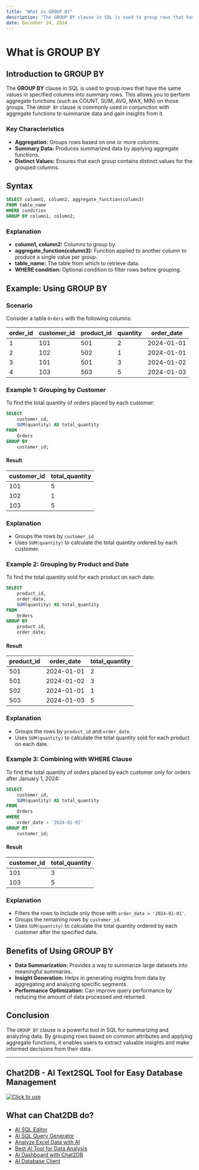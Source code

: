 ```yaml
---
title: "What is GROUP BY"
description: "The GROUP BY clause in SQL is used to group rows that have the same values in specified columns into summary rows."
date: December 24, 2024
---
```


# What is GROUP BY

## Introduction to GROUP BY

The **GROUP BY** clause in SQL is used to group rows that have the same values in specified columns into summary rows. This allows you to perform aggregate functions (such as COUNT, SUM, AVG, MAX, MIN) on those groups. The `GROUP BY` clause is commonly used in conjunction with aggregate functions to summarize data and gain insights from it.

### Key Characteristics

- **Aggregation:** Groups rows based on one or more columns.
- **Summary Data:** Produces summarized data by applying aggregate functions.
- **Distinct Values:** Ensures that each group contains distinct values for the grouped columns.

## Syntax

```sql
SELECT column1, column2, aggregate_function(column3)
FROM table_name
WHERE condition
GROUP BY column1, column2;
```

### Explanation

- **column1, column2:** Columns to group by.
- **aggregate_function(column3):** Function applied to another column to produce a single value per group.
- **table_name:** The table from which to retrieve data.
- **WHERE condition:** Optional condition to filter rows before grouping.

## Example: Using GROUP BY

### Scenario

Consider a table `Orders` with the following columns:

| order_id | customer_id | product_id | quantity | order_date |
|----------|-------------|------------|----------|------------|
| 1        | 101         | 501        | 2        | 2024-01-01 |
| 2        | 102         | 502        | 1        | 2024-01-01 |
| 3        | 101         | 501        | 3        | 2024-01-02 |
| 4        | 103         | 503        | 5        | 2024-01-03 |

### Example 1: Grouping by Customer

To find the total quantity of orders placed by each customer:

```sql
SELECT 
    customer_id, 
    SUM(quantity) AS total_quantity
FROM 
    Orders
GROUP BY 
    customer_id;
```

#### Result

| customer_id | total_quantity |
|-------------|----------------|
| 101         | 5              |
| 102         | 1              |
| 103         | 5              |

### Explanation

- Groups the rows by `customer_id`.
- Uses `SUM(quantity)` to calculate the total quantity ordered by each customer.

### Example 2: Grouping by Product and Date

To find the total quantity sold for each product on each date:

```sql
SELECT 
    product_id, 
    order_date, 
    SUM(quantity) AS total_quantity
FROM 
    Orders
GROUP BY 
    product_id, 
    order_date;
```

#### Result

| product_id | order_date | total_quantity |
|------------|------------|----------------|
| 501        | 2024-01-01 | 2              |
| 501        | 2024-01-02 | 3              |
| 502        | 2024-01-01 | 1              |
| 503        | 2024-01-03 | 5              |

### Explanation

- Groups the rows by `product_id` and `order_date`.
- Uses `SUM(quantity)` to calculate the total quantity sold for each product on each date.

### Example 3: Combining with WHERE Clause

To find the total quantity of orders placed by each customer only for orders after January 1, 2024:

```sql
SELECT 
    customer_id, 
    SUM(quantity) AS total_quantity
FROM 
    Orders
WHERE 
    order_date > '2024-01-01'
GROUP BY 
    customer_id;
```

#### Result

| customer_id | total_quantity |
|-------------|----------------|
| 101         | 3              |
| 103         | 5              |

### Explanation

- Filters the rows to include only those with `order_date > '2024-01-01'`.
- Groups the remaining rows by `customer_id`.
- Uses `SUM(quantity)` to calculate the total quantity ordered by each customer after the specified date.

## Benefits of Using GROUP BY

- **Data Summarization:** Provides a way to summarize large datasets into meaningful summaries.
- **Insight Generation:** Helps in generating insights from data by aggregating and analyzing specific segments.
- **Performance Optimization:** Can improve query performance by reducing the amount of data processed and returned.

## Conclusion

The `GROUP BY` clause is a powerful tool in SQL for summarizing and analyzing data. By grouping rows based on common attributes and applying aggregate functions, it enables users to extract valuable insights and make informed decisions from their data.

---

## Chat2DB - AI Text2SQL Tool for Easy Database Management

[![Click to use](/image/blog/chat2db.png)](https://app.chat2db.ai/)

## What can Chat2DB do?

- [AI SQL Editor](https://chat2db.ai/feature/AI%20SQL%20Editor)
- [AI SQL Query Generator](https://chat2db.ai/feature/AI%20SQL%20Query%20Generator)
- [Analyze Excel Data with AI](https://chat2db.ai/feature/Analyze%20Excel%20Data%20with%20AI)
- [Best AI Tool for Data Analysis](https://chat2db.ai/feature/Best%20AI%20Tool%20for%20Data%20Analysis)
- [AI Dashboard with Chat2DB](https://chat2db.ai/feature/AI%20Dashboard%20with%20Chat2DB)
- [AI Database Client](https://chat2db.ai/feature/AI%20Database%20Client)
